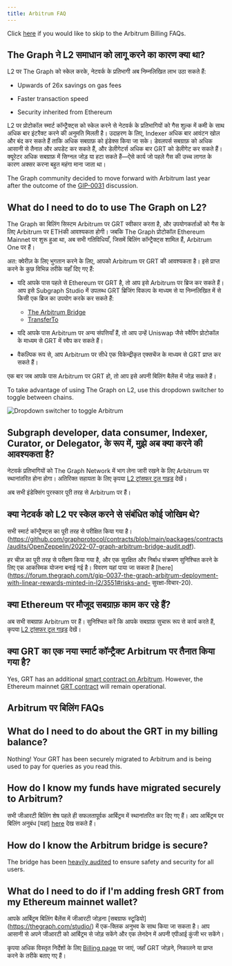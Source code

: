 ```yaml
---
title: Arbitrum FAQ
---
```


Click [here](#billing-on-arbitrum-faqs) if you would like to skip to the Arbitrum Billing FAQs.

## The Graph ने L2 समाधान को लागू करने का कारण क्या था?

 L2 पर The Graph को स्केल करके, नेटवर्क के प्रतिभागी अब निम्नलिखित लाभ उठा सकते हैं:

- Upwards of 26x savings on gas fees

- Faster transaction speed

- Security inherited from Ethereum

L2 पर प्रोटोकॉल स्मार्ट कॉन्ट्रैक्ट्स को स्केल करने से नेटवर्क के प्रतिभागियों को गैस शुल्क में कमी के साथ अधिक बार इंटरैक्ट करने की अनुमति मिलती है। उदाहरण के लिए, Indexer अधिक बार आवंटन खोल और बंद कर सकते हैं ताकि अधिक सबग्राफ़ को इंडेक्स किया जा सके। डेवलपर्स सबग्राफ़ को अधिक आसानी से तैनात और अपडेट कर सकते हैं, और डेलीगेटर्स अधिक बार GRT को डेलीगेट कर सकते हैं। क्यूरेटर अधिक सबग्राफ़ में सिग्नल जोड़ या हटा सकते हैं—ऐसे कार्य जो पहले गैस की उच्च लागत के कारण अक्सर करना बहुत महंगा माना जाता था।

The Graph community decided to move forward with Arbitrum last year after the outcome of the [GIP-0031](https://forum.thegraph.com/t/gip-0031-arbitrum-grt-bridge/3305) discussion.

## What do I need to do to use The Graph on L2?

The Graph का बिलिंग सिस्टम Arbitrum पर GRT स्वीकार करता है, और उपयोगकर्ताओं को गैस के लिए Arbitrum पर ETHकी आवश्यकता होगी। जबकि The Graph प्रोटोकॉल Ethereum Mainnet पर शुरू हुआ था, अब सभी गतिविधियाँ, जिसमें बिलिंग कॉन्ट्रैक्ट्स शामिल हैं, Arbitrum One पर हैं।

अत: क्वेरीज़ के लिए भुगतान करने के लिए, आपको Arbitrum पर GRT की आवश्यकता है। इसे प्राप्त करने के कुछ विभिन्न तरीके यहाँ दिए गए हैं:

- यदि आपके पास पहले से Ethereum पर GRT है, तो आप इसे Arbitrum पर ब्रिज कर सकते हैं। आप इसे Subgraph Studio में उपलब्ध GRT ब्रिजिंग विकल्प के माध्यम से या निम्नलिखित में से किसी एक ब्रिज का उपयोग करके कर सकते हैं:

  - [The Arbitrum Bridge](https://bridge.arbitrum.io/?l2ChainId=42161)
  - [TransferTo](https://transferto.xyz/swap)

- यदि आपके पास Arbitrum पर अन्य संपत्तियाँ हैं, तो आप उन्हें Uniswap जैसे स्वैपिंग प्रोटोकॉल के माध्यम से GRT में स्वैप कर सकते हैं।

- वैकल्पिक रूप से, आप Arbitrum पर सीधे एक विकेन्द्रीकृत एक्सचेंज के माध्यम से GRT प्राप्त कर सकते हैं।

एक बार जब आपके पास Arbitrum पर GRT हो, तो आप इसे अपनी बिलिंग बैलेंस में जोड़ सकते हैं।

To take advantage of using The Graph on L2, use this dropdown switcher to toggle between chains.

![Dropdown switcher to toggle Arbitrum](/img/arbitrum-screenshot-toggle.png)

## Subgraph developer, data consumer, Indexer, Curator, or Delegator, के रूप में, मुझे अब क्या करने की आवश्यकता है?

नेटवर्क प्रतिभागियों को The Graph Network में भाग लेना जारी रखने के लिए Arbitrum पर स्थानांतरित होना होगा। अतिरिक्त सहायता के लिए कृपया [L2 ट्रांसफर टूल गाइड](/arbitrum/l2-transfer-tools-guide/) देखें।

अब सभी इंडेक्सिंग पुरस्कार पूरी तरह से Arbitrum पर हैं।

## क्या नेटवर्क को L2 पर स्केल करने से संबंधित कोई जोखिम थे?

सभी स्मार्ट कॉन्ट्रैक्ट्स का पूरी तरह से परीक्षित किया गया है।
(https://github.com/graphprotocol/contracts/blob/main/packages/contracts/audits/OpenZeppelin/2022-07-graph-arbitrum-bridge-audit.pdf).

हर चीज़ का पूरी तरह से परीक्षण किया गया है, और एक सुरक्षित और निर्बाध संक्रमण सुनिश्चित करने के लिए एक आकस्मिक योजना बनाई गई है। विवरण यहां पाया जा सकता है [here] (https://forum.thegraph.com/t/gip-0037-the-graph-arbitrum-deployment-with-linear-rewards-minted-in-l2/3551#risks-and- सुरक्षा-विचार-20).

## क्या Ethereum पर मौजूद सबग्राफ़ काम कर रहे हैं?

अब सभी सबग्राफ़ Arbitrum पर हैं। सुनिश्चित करें कि आपके सबग्राफ़ सुचारू रूप से कार्य करते हैं, कृपया [L2 ट्रांसफर टूल गाइड](/arbitrum/l2-transfer-tools-guide/) देखें।

## क्या GRT का एक नया स्मार्ट कॉन्ट्रैक्ट Arbitrum पर तैनात किया गया है?

Yes, GRT has an additional [smart contract on Arbitrum](https://arbiscan.io/address/0x9623063377ad1b27544c965ccd7342f7ea7e88c7). However, the Ethereum mainnet [GRT contract](https://etherscan.io/token/0xc944e90c64b2c07662a292be6244bdf05cda44a7) will remain operational.

## Arbitrum पर बिलिंग FAQs

## What do I need to do about the GRT in my billing balance?

Nothing! Your GRT has been securely migrated to Arbitrum and is being used to pay for queries as you read this.

## How do I know my funds have migrated securely to Arbitrum?

सभी जीआरटी बिलिंग शेष पहले ही सफलतापूर्वक आर्बिट्रम में स्थानांतरित कर दिए गए हैं। आप आर्बिट्रम पर बिलिंग अनुबंध [यहां] [here](https://arbiscan.io/address/0x1B07D3344188908Fb6DEcEac381f3eE63C48477a) देख सकते हैं।

## How do I know the Arbitrum bridge is secure?

The bridge has been [heavily audited](https://code4rena.com/contests/2022-10-the-graph-l2-bridge-contest) to ensure safety and security for all users.

## What do I need to do if I'm adding fresh GRT from my Ethereum mainnet wallet?

आपके आर्बिट्रम बिलिंग बैलेंस में जीआरटी जोड़ना [सबग्राफ स्टूडियो] (https://thegraph.com/studio/) में एक-क्लिक अनुभव के साथ किया जा सकता है। आप आसानी से अपने जीआरटी को आर्बिट्रम से जोड़ सकेंगे और एक लेनदेन में अपनी एपीआई कुंजी भर सकेंगे।

कृपया अधिक विस्तृत निर्देशों के लिए [Billing page](/billing/) पर जाएं, जहाँ GRT जोड़ने, निकालने या प्राप्त करने के तरीके बताए गए हैं।
